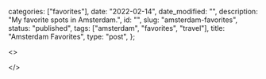 
  categories: ["favorites"],
  date: "2022-02-14",
  date_modified: "",
  description: "My favorite spots in Amsterdam.",
  id: "",
  slug: "amsterdam-favorites",
  status: "published",
  tags: ["amsterdam", "favorites", "travel"],
  title: "Amsterdam Favorites",
  type: "post",
};


<>

<Categories />

<Spots city="amsterdam" />

</>
